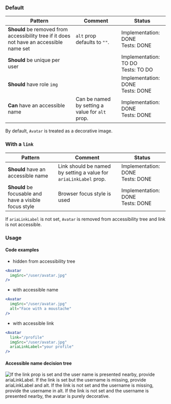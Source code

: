 ### Default

| Pattern                                                                                  | Comment                                         | Status                                  |
| ---------------------------------------------------------------------------------------- | ----------------------------------------------- | --------------------------------------- |
| **Should** be removed from accessibility tree if it does not have an accessible name set | `alt` prop defaults to `""`.                    | Implementation: DONE<br />Tests: DONE   |
| **Should** be unique per user                                                            |                                                 | Implementation: TO DO<br />Tests: TO DO |
| **Should** have role `img`                                                               |                                                 | Implementation: DONE<br />Tests: DONE   |
| **Can** have an accessible name                                                          | Can be named by setting a value for `alt` prop. | Implementation: DONE<br />Tests: DONE   |

<InfoBox>
  By default, <code>Avatar</code> is treated as a decorative image.
</InfoBox>

### With a `link`

| Pattern                                                | Comment                                                           | Status                                |
| ------------------------------------------------------ | ----------------------------------------------------------------- | ------------------------------------- |
| **Should** have an accessible name                     | Link should be named by setting a value for `ariaLinkLabel` prop. | Implementation: DONE<br />Tests: DONE |
| **Should** be focusable and have a visible focus style | Browser focus style is used                                       | Implementation: DONE<br />Tests: DONE |

<InfoBox type="warning">
  If <code>ariaLinkLabel</code> is not set, <code>Avatar</code> is removed from
  accessibility tree and link is not accessible.
</InfoBox>

### Usage

#### Code examples

- hidden from accessibility tree

<!-- prettier-ignore -->
```jsx
<Avatar
  imgSrc="/user/avatar.jpg"
/>
```

- with accessible name

<!-- prettier-ignore -->
```jsx
<Avatar
  imgSrc="/user/avatar.jpg"
  alt="Face with a moustache"
/>
```

- with accessible link

```jsx
<Avatar
  link="/profile"
  imgSrc="/user/avatar.jpg"
  ariaLinkLabel="your profile"
/>
```

#### Accessible name decision tree

![If the link prop is set and the user name is presented nearby, provide ariaLinkLabel. If the link is set but the username is missing, provide ariaLinkLabel and alt. If the link is not set and the username is missing, provide the username in alt. If the link is not set and the username is presented nearby, the avatar is purely decorative.](/avatar-a11y-diagram.jpeg)
